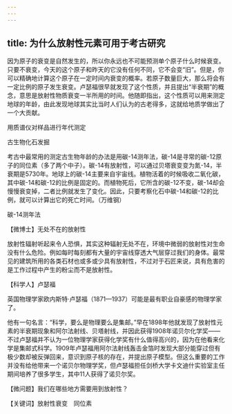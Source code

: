 ```yaml
---
---
---
```

title: 为什么放射性元素可用于考古研究
---




因为原子的衰变是自然发生的，所以你永远也不可能预测单个原子什么时候衰变。只要不衰变，今天的这个原子和昨天的它没有任何不同，它不会变“旧”。但是，你可以精确地计算这个原子在一定时间内衰变的概率。若原子数量巨大，那么将会有一定比例的原子发生衰变。卢瑟福很早就发现了这个性质，并且提出“半衰期”的概念，意思是放射性物质衰变一半所用的时间。他随即指出，这个性质可以用来测定地球的年龄，由此发现地球其实比当时人们认为的古老得多，这就给地质学做出了一个大贡献。

用质谱仪对样品进行年代测定



古生物化石发掘



考古中最常用的测定古生物年龄的办法是用碳-14测年法，碳-14是寻常的碳-12原子的同位素（多了两个中子）。碳-14有放射性，可以通过贝塔衰变变为氮-14，半衰期是5730年。地球上的碳-14主要来自宇宙线。植物活着的时候吸收二氧化碳，其中碳-14和碳-12的比例是固定的。而植物死后，它所含的碳-12不变，碳-14却会慢慢衰变掉，二者比例就发生了变化。因此，只要考察化石中碳-14和碳-12的比例，就可以计算出它的死亡时间。（万维钢）

碳-14测年法





【微博士】无处不在的放射性

放射性辐射听起来令人恐惧，其实这种辐射无处不在，环境中微弱的放射性对生命没有什么危险。例如每时每刻都有大量的宇宙线穿透大气层穿过我们的身体。最常见的建筑所用的各类石材也或多或少具有放射性，不过对于石匠来说，具有危害的是工作过程中产生的粉尘而不是放射性。

【科学人】卢瑟福



英国物理学家欧内斯特·卢瑟福（1871—1937）可能是最有职业自豪感的物理学家了。

他有一句名言：“科学，要么是物理要么是集邮。”早在1898年他就发现了放射性元素的半衰期现象和阿尔法射线、贝塔射线，并因此获得1908年诺贝尔化学奖——不过卢瑟福并不认为一位物理学家获得化学奖有什么值得高兴的，因为在他看来化学是集邮式科学。1909年卢瑟福用阿尔法射线轰击金箔时发现大部分能穿过但有极少数却被反弹回来，意识到原子核的存在，并提出原子模型。但这么重要的工作并没有给他带来一个诺贝尔物理学奖，但卢瑟福担任剑桥大学卡文迪什实验室主任期间培养了很多学生，其中11人获得了诺贝尔奖。

【微问题】我们在哪些地方需要用到放射性？

【关键词】放射性衰变　同位素